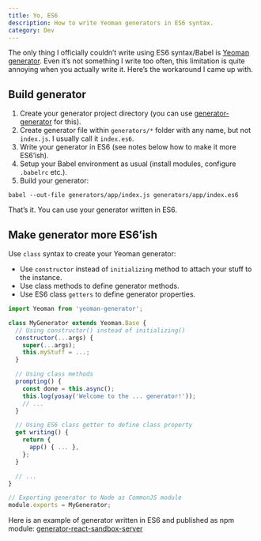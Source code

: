 ```yaml
---
title: Yo, ES6
description: How to write Yeoman generators in ES6 syntax.
category: Dev
---
```


The only thing I officially couldn’t write using ES6 syntax/Babel is [Yeoman generator](http://yeoman.io). Even it’s not something I write too often, this limitation is quite annoying when you actually write it. Here’s the workaround I came up with.

## Build generator
1. Create your generator project directory (you can use [generator-generator](https://github.com/yeoman/generator-generator) for this).
1. Create generator file within `generators/*` folder with any name, but not `index.js`. I usually call it `index.es6`.
1. Write your generator in ES6 (see notes below how to make it more ES6’ish).
1. Setup your Babel environment as usual (install modules, configure `.babelrc` etc.).
1. Build your generator:

```shell
babel --out-file generators/app/index.js generators/app/index.es6
```

That’s it. You can use your generator written in ES6.

## Make generator more ES6’ish
Use `class` syntax to create your Yeoman generator:

- Use `constructor` instead of `initializing` method to attach your stuff to the instance.
- Use class methods to define generator methods.
- Use ES6 class `getters` to define generator properties.

```js
import Yeoman from 'yeoman-generator';

class MyGenerator extends Yeoman.Base {
  // Using constructor() instead of initializing()
  constructor(...args) {
    super(...args);
    this.myStuff = ...;
  }

  // Using class methods
  prompting() {
    const done = this.async();
    this.log(yosay('Welcome to the ... generator!'));
    // ...
  }

  // Using ES6 class getter to define class property
  get writing() {
    return {
      app() { ... },
    };
  }

  // ...
}

// Exporting generator to Node as CommonJS module
module.exports = MyGenerator;
```

Here is an example of generator written in ES6 and published as npm module: [generator-react-sandbox-server](https://github.com/alexfedoseev/generator-react-sandbox-server)
